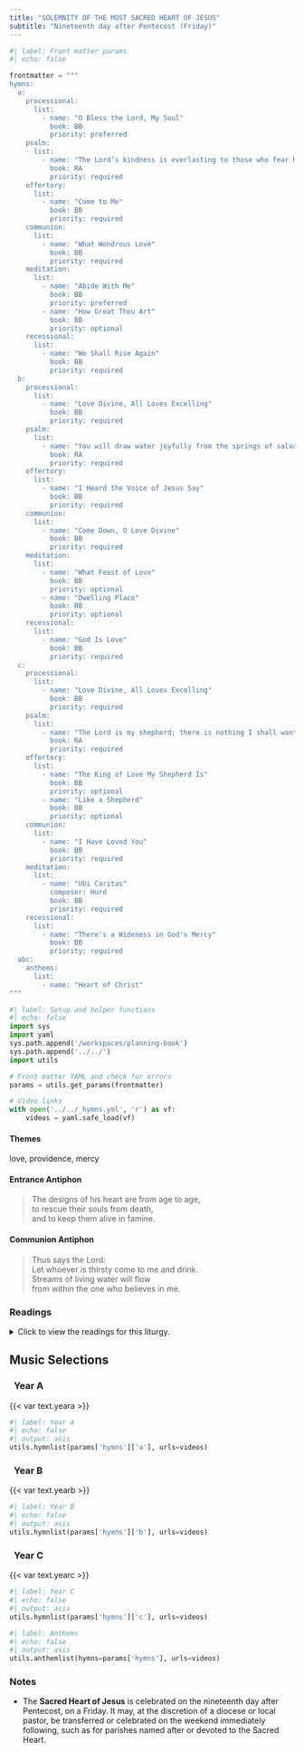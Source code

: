 ```yaml
---
title: "SOLEMNITY OF THE MOST SACRED HEART OF JESUS"
subtitle: "Nineteenth day after Pentecost (Friday)"
---
```


```python
#| label: Front matter params
#| echo: false

frontmatter = """
hymns:
  a:
    processional:
      list:
        - name: "O Bless the Lord, My Soul"
          book: BB
          priority: preferred
    psalm:
      list:
        - name: "The Lord’s kindness is everlasting to those who fear him."
          book: RA
          priority: required
    offertory:
      list:
        - name: "Come to Me"
          book: BB
          priority: required
    communion:
      list:
        - name: "What Wondrous Love"
          book: BB
          priority: required
    meditation:
      list:
        - name: "Abide With Me"
          book: BB
          priority: preferred
        - name: "How Great Thou Art"
          book: BB
          priority: optional
    recessional:
      list:
        - name: "We Shall Rise Again"
          book: BB
          priority: required
  b:
    processional:
      list:
        - name: "Love Divine, All Loves Excelling"
          book: BB
          priority: required
    psalm:
      list:
        - name: "You will draw water joyfully from the springs of salvation."
          book: RA
          priority: required
    offertory:
      list:
        - name: "I Heard the Voice of Jesus Say"
          book: BB
          priority: required
    communion:
      list:
        - name: "Come Down, O Love Divine"
          book: BB
          priority: required
    meditation:
      list:
        - name: "What Feast of Love"
          book: BB
          priority: optional
        - name: "Dwelling Place"
          book: BB
          priority: optional
    recessional:
      list:
        - name: "God Is Love"
          book: BB
          priority: required
  c:
    processional:
      list:
        - name: "Love Divine, All Loves Excelling"
          book: BB
          priority: required
    psalm:
      list:
        - name: "The Lord is my shepherd; there is nothing I shall want."
          book: RA
          priority: required
    offertory:
      list:
        - name: "The King of Love My Shepherd Is"
          book: BB
          priority: optional
        - name: "Like a Shepherd"
          book: BB
          priority: optional
    communion:
      list:
        - name: "I Have Loved You"
          book: BB
          priority: required
    meditation:
      list:
        - name: "Ubi Caritas"
          composer: Hurd
          book: BB
          priority: required
    recessional:
      list:
        - name: "There's a Wideness in God's Mercy"
          book: BB
          priority: required
  abc:
    anthems:
      list:
        - name: "Heart of Christ"
"""
```

```python
#| label: Setup and helper functions
#| echo: false
import sys
import yaml
sys.path.append('/workspaces/planning-book')
sys.path.append('../../')
import utils

# Front matter YAML and check for errors
params = utils.get_params(frontmatter)

# Video links
with open('../../_hymns.yml', 'r') as vf:
    videos = yaml.safe_load(vf)
```

:::  {.red}
#### **Themes**
:::

love, providence, mercy

:::  {.red}
#### **Entrance Antiphon**
:::

> The designs of his heart are from age to age,  
> to rescue their souls from death,  
> and to keep them alive in famine.

:::  {.red}
#### **Communion Antiphon**
:::

> Thus says the Lord:  
> Let whoever is thirsty come to me and drink.  
> Streams of living water will flow  
> from within the one who believes in me.

:::: {.content-visible when-format="html"}
::: {.red}
### Readings
:::

<details>
  <summary>Click to view the readings for this liturgy.</summary>

::: {.titlered}
### &nbsp; Year A
:::

::: {.red}
#### First Reading [Deuteronomy 7:6-11]{style="float:right" .small}
:::

Moses said to the people:  
"You are a people sacred to the LORD, your God;  
he has chosen you from all the nations on the face of the earth  
to be a people peculiarly his own.  
It was not because you are the largest of all nations  
that the LORD set his heart on you and chose you,  
for you are really the smallest of all nations.  
It was because the LORD loved you  
and because of his fidelity to the oath he had sworn your fathers,  
that he brought you out with his strong hand  
from the place of slavery,  
and ransomed you from the hand of Pharaoh, king of Egypt.  
Understand, then, that the LORD, your God, is God indeed,  
the faithful God who keeps his merciful covenant  
down to the thousandth generation. 
toward those who love him and keep his commandments,  
but who repays with destruction a person who hates him;  
he does not dally with such a one,  
but makes them personally pay for it.  
You shall therefore carefully observe the commandments,  
the statutes and the decrees that I enjoin on you today."  

***

::: {.red}
#### Responsorial Psalm [Psalm 103:1-2, 3-4, 6-7, 8, 10]{style="float:right" .small}
:::

**[℟.]{.red}** **The Lord's kindness is everlasting to those who fear him.**  

Bless the LORD, O my soul;  
all my being, bless his holy name.  
Bless the LORD, O my soul;  
and forget not all his benefits. **[℟.]{.red}**  

He pardons all your iniquities,  
heals all your ills.  
He redeems your life from destruction,  
crowns you with kindness and compassion. **[℟.]{.red}**  

Merciful and gracious is the LORD,  
slow to anger and abounding in kindness.  
Not according to our sins does he deal with us,  
nor does he requite us according to our crimes. **[℟.]{.red}**  

***

::: {.red}
#### Second Reading [1 John 4:7-16]{style="float:right" .small}
:::

Beloved, let us love one another,  
because love is of God;  
everyone who loves is begotten by God and knows God.  
Whoever is without love does not know God, for God is love.  
In this way the love of God was revealed to us:  
God sent his only Son into the world  
so that we might have life through him.  
In this is love:  
not that we have loved God, but that he loved us  
and sent his Son as expiation for our sins.  
Beloved, if God so loved us,  
we also must love one another.  
No one has ever seen God.  
Yet, if we love one another, God remains in us,  
and his love is brought to perfection in us.  

This is how we know that we remain in him and he in us,  
that he has given us of his Spirit.  
Moreover, we have seen and testify  
that the Father sent his Son as savior of the world.  
Whoever acknowledges that Jesus is the Son of God,  
God remains in him and he in God.  
We have come to know and to believe in the love God has for us.  

God is love, and whoever remains in love  
remains in God and God in him.  

***

::: {.red}
#### Gospel Acclamation [Matthew 11:29ab]{style="float:right" .small}
:::

**[℟.]{.red}** **Alleluia, alleluia.**  
Take my yoke upon you, says the Lord;  
and learn from me, for I am meek and humble of heart. **[℟.]{.red}**

***

::: {.red}
#### Gospel [Matthew 11:25-30]{style="float:right" .small}
:::

At that time Jesus exclaimed:  
"I give praise to you, Father, Lord of heaven and earth,  
for although you have hidden these things  
from the wise and the learned  
you have revealed them to little ones.  
Yes, Father, such has been your gracious will.  
All things have been handed over to me by my Father.  
No one knows the Son except the Father,  
and no one knows the Father except the Son  
and anyone to whom the Son wishes to reveal him.  

"Come to me, all you who labor and are burdened,  
and I will give you rest.  
Take my yoke upon you and learn from me,  
for I am meek and humble of heart;  
and you will find rest for yourselves.  
For my yoke is easy, and my burden light."  

::: {.centered}
{{< var symbols.cross >}} &nbsp; {{< var symbols.cross >}} &nbsp; {{< var symbols.cross >}}
:::

::: {.titlered}
### &nbsp; Year B
:::

::: {.red}
#### First Reading [Hosea 11:1, 3-4, 8c-9]{style="float:right" .small}
:::

Thus says the LORD:  
When Israel was a child I loved him,  
out of Egypt I called my son.  
Yet it was I who taught Ephraim to walk,  
who took them in my arms;  
I drew them with human cords,  
with bands of love;  
I fostered them like one  
who raises an infant to his cheeks;  
Yet, though I stooped to feed my child,  
they did not know that I was their healer.  

My heart is overwhelmed,  
my pity is stirred.  
I will not give vent to my blazing anger,  
I will not destroy Ephraim again;  
For I am God and not a man,  
the Holy One present among you;  
I will not let the flames consume you.  

***

::: {.red}
#### Responsorial Psalm [Isaiah 12:2-3, 4, 5-6]{style="float:right" .small}
:::

**[℟.]{.red}** **You will draw water joyfully from the springs of salvation.**  

God indeed is my savior;  
I am confident and unafraid.  
My strength and my courage is the LORD,  
and he has been my savior.  
With joy you will draw water  
at the fountain of salvation. **[℟.]{.red}**  

Give thanks to the LORD, acclaim his name;  
among the nations make known his deeds,  
proclaim how exalted is his name. **[℟.]{.red}**  

Sing praise to the LORD for his glorious achievement;  
let this be known throughout all the earth.  
Shout with exultation, O city of Zion,  
for great in your midst  
is the Holy One of Israel! **[℟.]{.red}**  

***

::: {.red}
#### Second Reading [Ephesians 3:8-12, 14-19]{style="float:right" .small}
:::

Brothers and sisters:  
To me, the very least of all the holy ones, this grace was given,  
to preach to the Gentiles the inscrutable riches of Christ,  
and to bring to light for all what is the plan of the mystery  
hidden from ages past in God who created all things,  
so that the manifold wisdom of God  
might now be made known through the church  
to the principalities and authorities in the heavens.  
This was according to the eternal purpose  
that he accomplished in Christ Jesus our Lord,  
in whom we have boldness of speech  
and confidence of access through faith in him.  

For this reason I kneel before the Father,  
from whom every family in heaven and on earth is named,  
that he may grant you in accord with the riches of his glory  
to be strengthened with power through his Spirit in the inner self,  
and that Christ may dwell in your hearts through faith;  
that you, rooted and grounded in love,  
may have strength to comprehend with all the holy ones  
what is the breadth and length and height and depth,  
and to know the love of Christ which surpasses knowledge,  
so that you may be filled with all the fullness of God.  

***

::: {.red}
#### Gospel Acclamation [Matthew 11:29ab]{style="float:right" .small}
:::

**[℟.]{.red}** **Alleluia, alleluia.**  
Take my yoke upon you, says the Lord;  
and learn from me, for I am meek and gentle of heart. **[℟.]{.red}**  

[Or:]{.red} [1 John 4:10b]{style="float:right" .small .red}

God first loved us
and sent his Son as expiation for our sins. **[℟.]{.red}**  

***

::: {.red}
#### Gospel [John 19:31-37]{style="float:right" .small}
:::

Since it was preparation day,  
in order that the bodies might not remain on the cross on the sabbath,  
for the sabbath day of that week was a solemn one,  
the Jews asked Pilate that their legs be broken  
and they be taken down.  
So the soldiers came and broke the legs of the first  
and then of the other one who was crucified with Jesus.  
But when they came to Jesus and saw that he was already dead,  
they did not break his legs,  
but one soldier thrust his lance into his side,  
and immediately blood and water flowed out.  
An eyewitness has testified, and his testimony is true;  
he knows that he is speaking the truth,  
so that you also may come to believe.  
For this happened so that the Scripture passage might be fulfilled:  
*Not a bone of it will be broken.*  
*And again another passage says:*  
*They will look upon him whom they have pierced.*  

::: {.centered}
{{< var symbols.cross >}} &nbsp; {{< var symbols.cross >}} &nbsp; {{< var symbols.cross >}}
:::

::: {.titlered}
### &nbsp; Year C
:::

::: {.red}
#### First Reading [Ezekiel 34:11-16]{style="float:right" .small}
:::

Thus says the Lord GOD:  
I myself will look after and tend my sheep.  
As a shepherd tends his flock  
when he finds himself among his scattered sheep,  
so will I tend my sheep.  
I will rescue them from every place where they were scattered  
when it was cloudy and dark.  
I will lead them out from among the peoples  
and gather them from the foreign lands;  
I will bring them back to their own country  
and pasture them upon the mountains of Israel  
in the land's ravines and all its inhabited places.  
In good pastures will I pasture them,  
and on the mountain heights of Israel  
shall be their grazing ground.  
There they shall lie down on good grazing ground,  
and in rich pastures shall they be pastured  
on the mountains of Israel.  
I myself will pasture my sheep;  
I myself will give them rest, says the Lord GOD.  
The lost I will seek out,  
the strayed I will bring back,  
the injured I will bind up,  
the sick I will heal,  
but the sleek and the strong I will destroy,  
shepherding them rightly.  

***

::: {.red}
#### Responsorial Psalm [Psalm 23:1-3a, 3b-4, 5, 6]{style="float:right" .small}
:::

**[℟.]{.red}** **The Lord is my shepherd; there is nothing I shall want.**  

The LORD is my shepherd; I shall not want.  
&emsp; In verdant pastures he gives me repose;  
beside restful waters he leads me;  
&emsp; he refreshes my soul. **[℟.]{.red}**  

He guides me in right paths  
&emsp; for his name's sake.  
Even though I walk in the dark valley  
&emsp; I fear no evil; for you are at my side  
with your rod and your staff  
&emsp; that give me courage. **[℟.]{.red}**  

You spread the table before me  
&emsp; in the sight of my foes;  
you anoint my head with oil;  
&emsp; my cup overflows. **[℟.]{.red}**  

Only goodness and kindness follow me  
&emsp; all the days of my life;  
and I shall dwell in the house of the LORD  
&emsp; for years to come. **[℟.]{.red}**  

***

::: {.red}
#### Second Reading [Romans 5:5b-11]{style="float:right" .small}
:::

Brothers and sisters:  
The love of God has been poured out into our hearts  
through the Holy Spirit that has been given to us.  
For Christ, while we were still helpless,  
died at the appointed time for the ungodly.  
Indeed, only with difficulty does one die for a just person,  
though perhaps for a good person  
one might even find courage to die.  
But God proves his love for us  
in that while we were still sinners Christ died for us.  
How much more then, since we are now justified by his blood,  
will we be saved through him from the wrath.  
Indeed, if, while we were enemies,  
we were reconciled to God through the death of his Son,  
how much more, once reconciled,  
will we be saved by his life.  
Not only that,  
but we also boast of God through our Lord Jesus Christ,  
through whom we have now received reconciliation.  

***

::: {.red}
#### Gospel Acclamation [Matthew 11:29ab]{style="float:right" .small}
:::

**[℟.]{.red}** **Alleluia, alleluia.**  
Take my yoke upon you, says the Lord,  
and learn from me, for I am meek and humble of heart. **[℟.]{.red}**  

[Or:]{.red} [John 10:14]{style="float:right" .small .red}

I am the good shepherd, says the Lord,  
I know my sheep, and mine know me. **[℟.]{.red}**  

***

::: {.red}
#### Gospel [Luke 15:3-7]{style="float:right" .small}
:::

Jesus addressed this parable to the Pharisees and scribes:  
"What man among you having a hundred sheep and losing one of them  
would not leave the ninety-nine in the desert  
and go after the lost one until he finds it?  
And when he does find it,  
he sets it on his shoulders with great joy  
and, upon his arrival home,  
he calls together his friends and neighbors and says to them,  
'Rejoice with me because I have found my lost sheep.'  
I tell you, in just the same way  
there will be more joy in heaven over one sinner who repents  
than over ninety-nine righteous people  
who have no need of repentance."  

::: {.centered}
{{< var symbols.cross >}} &nbsp; {{< var symbols.cross >}} &nbsp; {{< var symbols.cross >}}
:::

</details>
::::

::: {.red}
## Music Selections
:::

::: {.titlered}
### &nbsp; Year A
:::
{{< var text.yeara >}}

```python
#| label: Year A
#| echo: false
#| output: asis
utils.hymnlist(params['hymns']['a'], urls=videos)
```

::: {.titlered}
### &nbsp; Year B
:::
{{< var text.yearb >}}

```python
#| label: Year B
#| echo: false
#| output: asis
utils.hymnlist(params['hymns']['b'], urls=videos)
```

::: {.titlered}
### &nbsp; Year C
:::
{{< var text.yearc >}}

```python
#| label: Year C
#| echo: false
#| output: asis
utils.hymnlist(params['hymns']['c'], urls=videos)
```


```python
#| label: Anthems
#| echo: false
#| output: asis
utils.anthemlist(hymns=params['hymns'], urls=videos)
```

::: {.red}
### Notes
:::

* The **Sacred Heart of Jesus** is celebrated on the nineteenth day after
Pentecost, on a Friday. It may, at the discretion of a diocese or local pastor, be transferred or celebrated on the weekend immediately following, such as for parishes named after or devoted to the Sacred Heart.